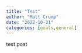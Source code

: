 ```yaml
---
title: "Test"
author: "Matt Crump"
date: "2022-10-21"
categories: [goals,general]
---
```


test post
